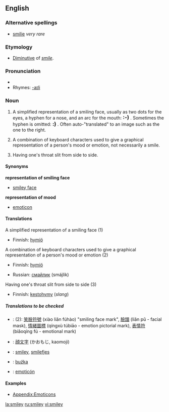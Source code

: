 ==English==

===Alternative spellings===
*[[smilie]] ''very rare''

===Etymology===
*[[diminutive|Diminutive]] of ''[[smile]]''.

===Pronunciation===
*{{SAMPA|/"smaIli/}}
*Rhymes: [[Rhymes:English:-aɪli|-aɪli]]

===Noun===
{{en-noun}}
{{wikipedia}}
{{Smiley|80}}
# A simplified representation of a smiling face, usually as two dots for the eyes, a hyphen for a nose, and an arc for the mouth: '''<big>:-)</big>''' .  Sometimes the hyphen is omitted: '''<big>:)</big>''' .  Often auto-"translated" to an image such as the one to the right.
# {{cattag|Internet}} A combination of keyboard characters used to give a graphical representation of a person's mood or emotion, not necessarily a smile.<br>
# {{slang}} Having one's throat slit from side to side.

====Synonyms====
'''representation of smiling face'''
*[[smiley face]]

'''representation of mood'''
*[[emoticon]]

====Translations====
;A simplified representation of a smiling face (1)
{{top}}
*Finnish: [[hymiö]]
{{mid}}
{{bottom}}

;A combination of keyboard characters used to give a graphical representation of a person's mood or emotion (2)
{{top}}
*Finnish: [[hymiö]]
{{mid}}
*Russian: [[смайлик]] (smájlik) {{m}}
{{bottom}}

;Having one's throat slit from side to side (3)
{{top}}
*Finnish: [[kestohymy]] (''slang'')
{{mid}}
{{bottom}}

=====Translations to be checked=====
{{checktrans}}
*{{ttbc|Chinese}}: (2): [[笑]][[臉]][[符]][[號]] (xiào liǎn fúhào) "smiling face mark", [[臉]][[譜]] (liǎn pǔ - facial mask), [[情]][[緒]][[圖]][[標]] (qíngxù túbiāo - emotion pictorial mark), [[表]][[情]][[符]] (biǎoqíng fú - emotional mark)
*{{ttbc|Japanese}}: [[顔文字]] (かおもじ, kaomoji)
*{{ttbc|Norwegian}}: [[smiley]], [[smilefjes]]
*{{ttbc|Polish}}: [[buźka]] {{f}}
*{{ttbc|Spanish}}: [[emoticón]]

====Examples====
*[[Appendix:Emoticons]]

[[la:smiley]]
[[ru:smiley]]
[[vi:smiley]]